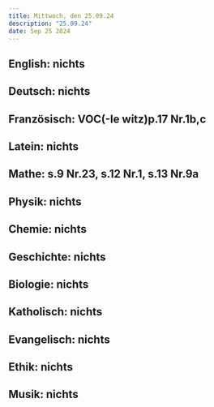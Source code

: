 ```yaml
---
title: Mittwoch, den 25.09.24
description: "25.09.24"
date: Sep 25 2024
---
```


## English: nichts
## Deutsch: nichts
## Französisch: VOC(-le witz)p.17 Nr.1b,c
## Latein: nichts
## Mathe: s.9 Nr.23, s.12 Nr.1, s.13 Nr.9a
## Physik: nichts
## Chemie: nichts
## Geschichte: nichts
## Biologie: nichts
## Katholisch: nichts
## Evangelisch: nichts
## Ethik: nichts
## Musik: nichts